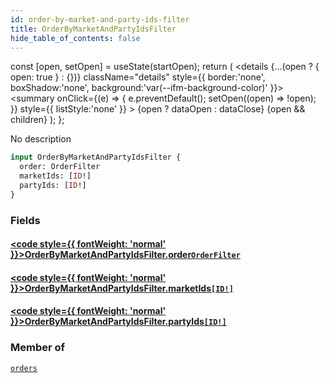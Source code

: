 ```yaml
---
id: order-by-market-and-party-ids-filter
title: OrderByMarketAndPartyIdsFilter
hide_table_of_contents: false
---
```







  const [open, setOpen] = useState(startOpen);
  return (
    <details {...(open ? { open: true } : {})} className="details" style={{ border:'none', boxShadow:'none', background:'var(--ifm-background-color)' }}>
      <summary
        onClick={(e) => {
          e.preventDefault();
          setOpen((open) => !open);
        }}
        style={{ listStyle:'none' }}
      >
      {open ? dataOpen : dataClose}
      </summary>
      {open && children}
    </details>
  );
};




No description


```graphql
input OrderByMarketAndPartyIdsFilter {
  order: OrderFilter
  marketIds: [ID!]
  partyIds: [ID!]
}
```


### Fields

#### [<code style={{ fontWeight: 'normal' }}>OrderByMarketAndPartyIdsFilter.<b>order</b></code>](#)<Bullet />[`OrderFilter`](/testnet/api/graphql/inputs/order-filter) <Badge class="secondary" text="input"/>
> 
> 

#### [<code style={{ fontWeight: 'normal' }}>OrderByMarketAndPartyIdsFilter.<b>marketIds</b></code>](#)<Bullet />[`[ID!]`](/testnet/api/graphql/scalars/id) <Badge class="secondary" text="list"/> <Badge class="secondary" text="scalar"/>
> 
> 

#### [<code style={{ fontWeight: 'normal' }}>OrderByMarketAndPartyIdsFilter.<b>partyIds</b></code>](#)<Bullet />[`[ID!]`](/testnet/api/graphql/scalars/id) <Badge class="secondary" text="list"/> <Badge class="secondary" text="scalar"/>
> 
> 



### Member of

[`orders`](/testnet/api/graphql/subscriptions/orders)  <Badge class="secondary" text="subscription"/>

